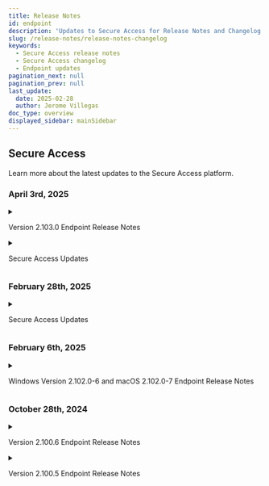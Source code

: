```yaml
---
title: Release Notes
id: endpoint
description: 'Updates to Secure Access for Release Notes and Changelog'
slug: /release-notes/release-notes-changelog
keywords:
  - Secure Access release notes
  - Secure Access changelog
  - Endpoint updates
pagination_next: null
pagination_prev: null
last_update:
  date: 2025-02-28
  author: Jerome Villegas
doc_type: overview
displayed_sidebar: mainSidebar
---
```


## Secure Access

Learn more about the latest updates to the Secure Access platform.

### April 3rd, 2025

<details>
<summary><p>Version 2.103.0 Endpoint Release Notes</p></summary>
## Credential enrollment for Secure Access
- We've launched functionality for the process of taking a trusted device with its passkey and extending the passkey to another device. End users enrolled in Beyond Identity can provision passkeys to their devices on their own. Learn more about credential enrollment in the guides below.
    - Self Enrollment Guide for End Users
    - Credential Enrollment Policy Guide

## Bug fixes

**Domain Connector**
- Fixed an issue where Domain Connector 2.102.6 would not start. 
- Changed default locations and settings to better align with Windows best practices.
    - Settings.ini file moved to `C:\ProgramData\BeyondIdentity\domain_connector.ini`
    - Default log folder moved to `C:\ProgramData\BeyondIdentity\logs\domainConnector`
    - The `multiDC` configuration value now defaults to `yes`
<br></br>
**macOS Authenticator**
- Fixed a minor issue where a long username would cause the Tenant name to be clipped on the user passkey.

</details>

<details>
<summary><p>Secure Access Updates</p></summary>
### What's new

- New event type: Fetch Data From Integration
  - We are now publishing a new debug capability for integrations that improves event transparency and accountability in the Beyond Identity Console.
  - The new event type, `FETCH_DATA_FROM_INTEGRATION`, provides information when an attempt to retrieve data from your integrations fails.
  - Beyond Identity will retry the connection to your integration approximately once per 15 minutes. Each time the attempt to fetch data from the integration fails, you will see the new event in your Activity log.
  - After the connection to the integration is restored, we will send one `FETCH_DATA_FROM_INTEGRATION` event with a Success outcome to confirm that the connection has been reestablished. Future successful data retrievals will not send more events.
  - You can filter these events from your view in the Activity log.
<br></br>

### Bug fixes

- Resolved an issue to allow the SCIM server to accept string values for boolean attributes, improving the experience while integrating SCIM with Microsoft Entra ID, which provisions the `active` attribute as a string instead of a boolean.
- Fixed the Datadog SIEM integration configuration screen not displaying a required API Key field input when attempting to add the instance without the value.
- Resolved an issue that happens when manually adding an Identity then deleting values in the Add identity pop up. That behavior returned a `400` error and also caused the remaining user information to persist when attempting to create another new identity.
- Fixed inaccurate data for the Integrations activity log of the event's date and time recorded when comparing date values from the table on the Log page to the Activity page.
- Revised the language in the Policy Rules section of OS Version configurations. The description now reflects that the OS version rule applies to the last five updates of the current version of the operating system instead of the last five updates of the major version. This means updates do not cross versions, so for example the `14.x` version is not within any updates of a `15.x` version.
- Resolved an iOS issue that created a duplicate prompt during biometric authentication on trusted devices.
- Fixed a bug with Policy involving rules with geolocation comparison for event attributes not matching to users within that geolocation during policy outcome simulation.
- Fixed an API issue when attempting to add an identity to a non-existent group displaying an internal error of `500` instead of a `404` Not Found.
- Improved initialization of the Swift SDK against multi-thread initialization and also fixed an issue during initialization related to an inability to prevent the passkey directory from being backed up. 

</details>

### February 28th, 2025

<details>
  <summary><p>Secure Access Updates</p></summary>
### Console
**v1.55**
- Added support for bulk email enrollment from the Identities page
  - This functionality is available on request. Contact your Beyond Identity support representative for more information.<br></br>
  ![Bulk enrollment](../images/bulk-enrollment.png)
<br></br>
**v1.56**
- Fixed a bug where Administrators and Users login to the Beyond Identity Console navigated users to the incorrect login screen if the `?tenant={TENANT_NAME}` query parameter was present in the URL
<br></br>
**v1.59**
- Added Groups as an optional attribute statement value source
  - When creating a new application with Generic SAML, the dropdown field for Beyond Identity Attribute Name now includes `Groups`. This functionality enables bulk assignment for Groups. Both the Beyond Identity Console and the API support this.<br></br>
  ![Attribute statements](../images/attribute-statements.png)

<br></br>
### Bug fixes

- Improved dashboard performance
- Fixed an API token error with the Okta | Beyond Identity integration which prevented `byndRegistered` custom attribute in Okta from being updated successfully upon end user enrollment in Beyond Identity
- Fixed an issue with SCIM-created Groups not being visible in the Application Assignment page
- Resolved an issue with policy attributes evaluating to undefined in the policy activity log
- Improved CrowdStrike policy evaluation accuracy for temporary API return errors that prevented successful user logins
- Fixed a bug with policy activity log displaying the incorrect status of CrowdStrike Device Found attribute

</details>

### February 6th, 2025

<details>
  <summary><p>Windows Version 2.102.0-6 and macOS 2.102.0-7 Endpoint Release Notes</p></summary>
  <p><ul>
  <h4>New</h4>
    <b>Platform Authenticator Proxy</b>
    <br></br>
    Beyond Identity is in the process of adding official proxy support to the Platform Authenticator on the macOS and Windows platforms. This is the first release to preview this functionality.
    <br></br>
    To minimize the chance of any change in behavior for existing users of Beyond Identity, this feature is not active by default. However, during the preview phase of this feature, the end user of the Platform Authenticator can enable this functionality.  The list below details what happens when this feature is enabled.
    <br></br>
    In a future release, this feature defaults to an enabled state.  We recommend any current users of Beyond Identity to turn on the feature with an administrator and to attempt an authentication as normal. With this feature enabled and authentication working as expected, no future change is required on your configuration.
    <br></br>
    View the <a href="/docs/end-user-guides/proxy-end-user">Proxy End User Guide</a> for more information.

  </ul></p>
</details>

### October 28th, 2024

<details>
  <summary><p>Version 2.100.6 Endpoint Release Notes</p></summary>
  <p><ul>
  <h4>Fixed</h4>
    <li>Windows - Additional functionality bugs resolved</li>
  </ul></p>
</details>

<details>
  <summary><p>Version 2.100.5 Endpoint Release Notes</p></summary>
  <p><ul>
  <h4>Fixed</h4>
    <li>macOS - Fixed MDM detection on iOS when enabling Safari extension</li>
    <li>General - Resolved functionality bugs</li>
  </ul></p>
</details>
